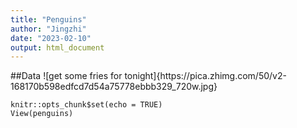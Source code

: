 ```yaml
---
title: "Penguins"
author: "Jingzhi"
date: "2023-02-10"
output: html_document
---
```




##Data
![get some fries for tonight]{https://pica.zhimg.com/50/v2-168170b598edfcd7d54a75778ebbb329_720w.jpg}

```rsetup
knitr::opts_chunk$set(echo = TRUE)
View(penguins)
```

